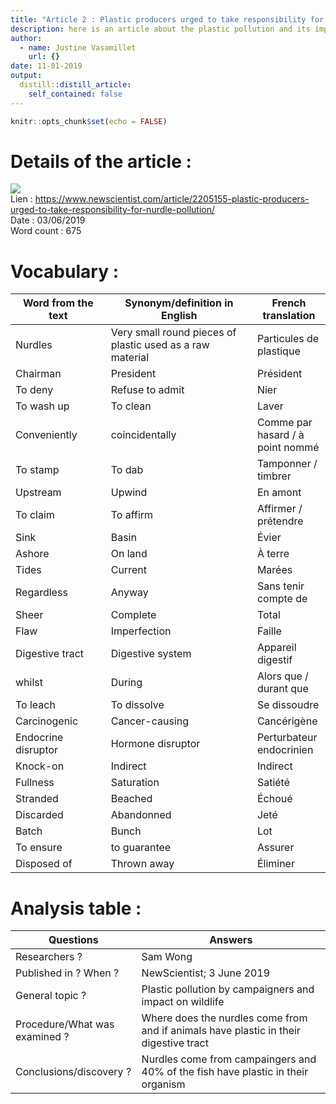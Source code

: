 ```yaml
---
title: "Article 2 : Plastic producers urged to take responsibility for 'nurdle' pollution"
description: here is an article about the plastic pollution and its impact on wildlife
author:
  - name: Justine Vasamillet
    url: {}
date: 11-01-2019
output:
  distill::distill_article:
    self_contained: false
---
```


```r
knitr::opts_chunk$set(echo = FALSE)
```

# Details of the article : 
![](../data/article_2.png)  
Lien :  [https://www.newscientist.com/article/2205155-plastic-producers-urged-to-take-responsibility-for-nurdle-pollution/](https://www.newscientist.com/article/2205155-plastic-producers-urged-to-take-responsibility-for-nurdle-pollution/)  
Date :  03/06/2019  
Word count : 675 

# Vocabulary : 

Word from the text           |Synonym/definition in English               |French translation  
-----------------------------|--------------------------------------------|----------------------  
Nurdles                      |Very small round pieces of plastic used as a raw material |Particules de plastique  
Chairman                     |President                                   |Président  
To deny                      |Refuse to admit                             |Nier  
To wash up                   |To clean                                    |Laver  
Conveniently                 |coincidentally                              |Comme par hasard / à point nommé  
To stamp                     |To dab                                      |Tamponner / timbrer  
Upstream                     |Upwind                                      |En amont    
To claim                     |To affirm                                   |Affirmer / prétendre  
Sink                         |Basin                                       |Évier  
Ashore                       |On land                                     |À terre  
Tides                        |Current                                     |Marées  
Regardless                   |Anyway                                      |Sans tenir compte de  
Sheer                        |Complete                                    |Total  
Flaw                         |Imperfection                                |Faille  
Digestive tract              |Digestive system                            |Appareil digestif  
whilst                       |During                                      |Alors que / durant que  
To leach                     |To dissolve                                 |Se dissoudre  
Carcinogenic                 |Cancer-causing                              |Cancérigène  
Endocrine disruptor          |Hormone disruptor                           |Perturbateur endocrinien  
Knock-on                     |Indirect                                    |Indirect  
Fullness                     |Saturation                                  |Satiété  
Stranded                     |Beached                                     |Échoué  
Discarded                    |Abandonned                                  |Jeté  
Batch                        |Bunch                                       |Lot  
To ensure                    |to guarantee                                |Assurer  
Disposed of                  |Thrown away                                 |Éliminer  

# Analysis table : 
Questions                     |Answers                              
------------------------------|---------------------------------------------  
Researchers ?                 |Sam Wong  
Published in ? When ?         |NewScientist; 3 June 2019  
General topic ?               |Plastic pollution by campaigners and impact on wildlife  
Procedure/What was examined ? |Where does the nurdles come from and if animals have plastic in their digestive tract  
Conclusions/discovery ?       |Nurdles come from campaingers and 40% of the fish have plastic in their organism  


 

 

